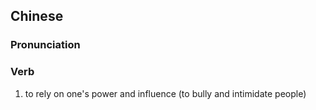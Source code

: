 {{also|倚势}}
==Chinese==
{{zh-forms|s=倚势}}

===Pronunciation===
{{zh-pron
|m=yǐshì
|mn=óa-sì/óa-sè
|cat=v
}}

===Verb===
{{zh-verb}}

# {{lb|zh|literary}} to rely on one's power and influence (to bully and intimidate people)
